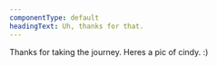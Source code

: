 ```yaml
---
componentType: default
headingText: Uh, thanks for that.
---
```



Thanks for taking the journey. Heres a pic of cindy. :)

<img
    title="shes the best"
    alt=""
    src={accountsCindy}
/>
